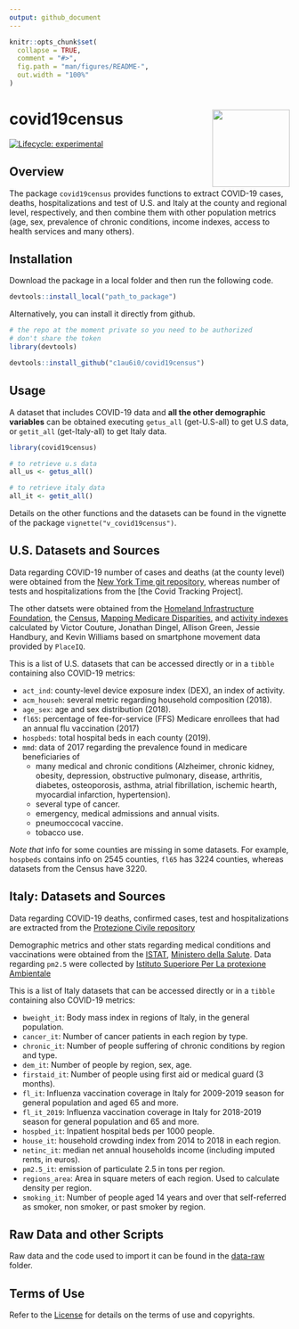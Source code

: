 ```yaml
---
output: github_document
---
```


<!-- README.md is generated from README.Rmd. Please edit that file -->

```r
knitr::opts_chunk$set(
  collapse = TRUE,
  comment = "#>",
  fig.path = "man/figures/README-",
  out.width = "100%"
)
```

# covid19census  <img src='inst/img/hexsticker.png' align="right" height="139" />

<!-- badges: start -->
[![Lifecycle: experimental](https://img.shields.io/badge/lifecycle-experimental-orange.svg)](https://www.tidyverse.org/lifecycle/#experimental)
<!-- badges: end -->

## Overview

The package `covid19census` provides functions to extract COVID-19 cases, deaths, hospitalizations and test of U.S. and Italy at the county and regional level, respectively, and then combine them with other population metrics (age, sex, prevalence of chronic conditions, income indexes, access to health services and many others).

## Installation

Download the package in a local folder and then run the following code.

```r
devtools::install_local("path_to_package")
```

Alternatively, you can install it directly from github.

```r
# the repo at the moment private so you need to be authorized 
# don't share the token
library(devtools)

devtools::install_github("c1au6i0/covid19census")
```

## Usage

A dataset that includes COVID-19 data and **all the other demographic variables** can be obtained executing `getus_all` (get-U.S-all) to get U.S data, or `getit_all` (get-Italy-all) to get Italy data.

```r
library(covid19census)

# to retrieve u.s data
all_us <- getus_all()

# to retrieve italy data
all_it <- getit_all()
```

Details on the other functions and the datasets can be found in the vignette of the package `vignette("v_covid19census")`.

## U.S. Datasets and Sources

Data regarding COVID-19 number of cases and deaths (at the county level) were obtained from the [New York Time git repository](https://github.com/nytimes/covid-19-data), whereas number of tests and hospitalizations from the [the Covid Tracking Project].

The other datsets were obtained from the [Homeland Infrastructure Foundation](https://hifld-geoplatform.opendata.arcgis.com/datasets/hospitals/data?page=18), the [Census](https://data.census.gov/cedsci/table?q=United%20States), [Mapping Medicare Disparities](https://data.cms.gov/mapping-medicare-disparities), and [activity indexes](https://github.com/COVIDExposureIndices/COVIDExposureIndices) calculated by  Victor Couture, Jonathan Dingel, Allison Green, Jessie Handbury, and Kevin Williams based on smartphone movement data provided by `PlaceIQ`.

This is a list of U.S. datasets that can be accessed directly or in a `tibble` containing also COVID-19 metrics:

* `act_ind`: county-level device exposure index (DEX), an index of activity.
* `acm_househ`: several metric regarding household composition (2018).
* `age_sex`: age and sex distribution (2018).
* `fl65`:  percentage of fee-for-service (FFS) Medicare enrollees that had an annual flu vaccination (2017)
* `hospbeds`: total hospital beds in each county (2019).
* `mmd`: data of 2017 regarding the  prevalence found in medicare beneficiaries of 
    * many medical and chronic conditions (Alzheimer, chronic kidney, obesity, depression, obstructive pulmonary, disease, arthritis, diabetes, osteoporosis, asthma, atrial  fibrillation, ischemic hearth, myocardial infarction, hypertension).
    * several type of cancer.
    * emergency,  medical admissions and annual visits.
    * pneumoccocal vaccine.
    * tobacco use.
    
*Note that* info for some counties are missing in some datasets. For example, `hospbeds` contains info on 2545 counties, `fl65` has 3224 counties, whereas datasets from the Census have 3220.

## Italy: Datasets and Sources

Data regarding COVID-19 deaths, confirmed cases, test and hospitalizations are extracted from the [Protezione Civile repository](https://github.com/pcm-dpc/COVID-19)

Demographic metrics and other stats regarding medical conditions and vaccinations were obtained from the [ISTAT](http://dati.istat.it/?lang=en), [Ministero della Salute](http://www.salute.gov.it/portale/home.html). Data regarding `pm2.5` were collected by [Istituto Superiore Per La protexione Ambientale](https://annuario.isprambiente.it/pon/basic/14)

This is a list of Italy datasets that can be accessed directly or in a `tibble` containing also COVID-19 metrics:

* `bweight_it`: Body mass index in regions of Italy, in the general population.
* `cancer_it`: Number of cancer patients in each region by type.
* `chronic_it`: Number of people suffering of chronic conditions by region and type.
* `dem_it`: Number of people by region, sex, age.
* `firstaid_it`: Number of people using first aid or medical guard (3 months). 
* `fl_it`: Influenza vaccination coverage in Italy for 2009-2019 season for general population and aged 65 and more.
* `fl_it_2019`: Influenza vaccination coverage in Italy for 2018-2019 season for general population and 65 and more.
* `hospbed_it`: Inpatient hospital beds per 1000 people.
* `house_it`:  household crowding index from 2014 to 2018 in each region.
* `netinc_it`:  median net annual households income (including imputed rents, in euros).
* `pm2.5_it`:  emission of particulate 2.5 in tons per region.
* `regions_area`: Area in square meters of each region. Used to calculate density per region.
* `smoking_it`: Number of people aged 14 years and over that self-referred as smoker, non smoker, or past smoker by region.

## Raw Data and other Scripts

Raw data and the code used to import it can be found in the [data-raw](https://github.com/c1au6i0/convid19census/tree/master/data-raw) folder. 


## Terms of Use

Refer to the [License](https://github.com/c1au6i0/covid19census/blob/master/LICENSE.md) for details on the terms of use and copyrights.



